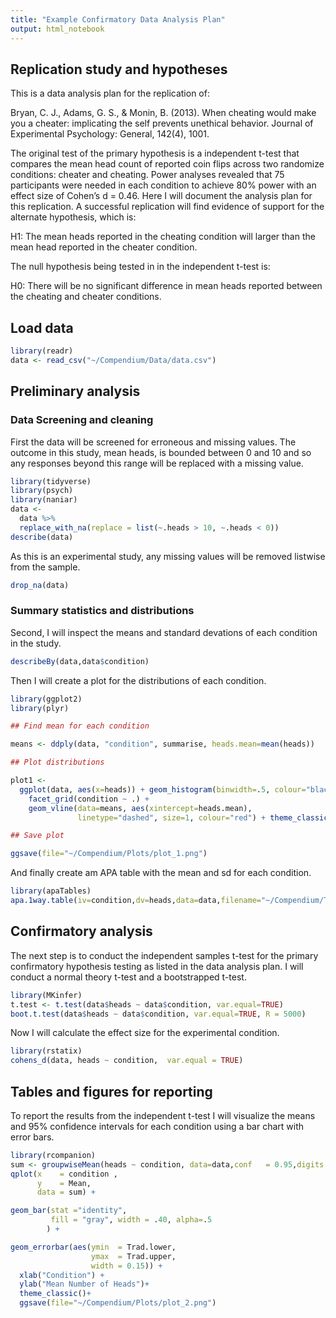 ```yaml
---
title: "Example Confirmatory Data Analysis Plan"
output: html_notebook
---
```


## Replication study and hypotheses

This is a data analysis plan for the replication of:

Bryan, C. J., Adams, G. S., & Monin, B. (2013). When cheating would make you a cheater: implicating the self prevents unethical behavior. Journal of Experimental Psychology: General, 142(4), 1001.

The original test of the primary hypothesis is a independent t-test that compares the mean head count of reported coin flips across two randomize conditions: cheater and cheating. Power analyses revealed that 75 participants were needed in each condition to achieve 80% power with an effect size of Cohen's d = 0.46. Here I will document the analysis plan for this replication. A successful replication will find evidence of support for the alternate hypothesis, which is:

H1: The mean heads reported in the cheating condition will larger than the mean head reported in the cheater condition.  

The null hypothesis being tested in in the independent t-test is:

H0: There will be no significant difference in mean heads reported between the cheating and cheater conditions.

## Load data

```r
library(readr)
data <- read_csv("~/Compendium/Data/data.csv")
```

## Preliminary analysis

### Data Screening and cleaning

First the data will be screened for erroneous and missing values. The outcome in this study, mean heads, is bounded between 0 and 10 and so any responses beyond this range will be replaced with a missing value.

```r
library(tidyverse)
library(psych)
library(naniar)
data <-
  data %>%
  replace_with_na(replace = list(~.heads > 10, ~.heads < 0)) 
describe(data)
```

As this is an experimental study, any missing values will be removed listwise from the sample.

```r
drop_na(data) 
```

### Summary statistics and distributions

Second, I will inspect the means and standard devations of each condition in the study.

```r
describeBy(data,data$condition)
```

Then I will create a plot for the distributions of each condition.

```r
library(ggplot2)
library(plyr)

## Find mean for each condition

means <- ddply(data, "condition", summarise, heads.mean=mean(heads))

## Plot distributions

plot1 <-
  ggplot(data, aes(x=heads)) + geom_histogram(binwidth=.5, colour="black", fill="white") + 
    facet_grid(condition ~ .) +
    geom_vline(data=means, aes(xintercept=heads.mean),
               linetype="dashed", size=1, colour="red") + theme_classic() +

## Save plot

ggsave(file="~/Compendium/Plots/plot_1.png")
```

And finally create am APA table with the mean and sd for each condition.

```r
library(apaTables)
apa.1way.table(iv=condition,dv=heads,data=data,filename="~/Compendium/Tables/table_1.doc",table.number = 1)
```


## Confirmatory analysis

The next step is to conduct the independent samples t-test for the primary confirmatory hypothesis testing as listed in the data analysis plan. I will conduct a normal theory t-test and a bootstrapped t-test.

```r
library(MKinfer)
t.test <- t.test(data$heads ~ data$condition, var.equal=TRUE)
boot.t.test(data$heads ~ data$condition, var.equal=TRUE, R = 5000)
```

Now I will calculate the effect size for the experimental condition.

```r
library(rstatix)
cohens_d(data, heads ~ condition,  var.equal = TRUE)
```

## Tables and figures for reporting 

To report the results from the independent t-test I will visualize the means and 95% confidence intervals for each condition using a bar chart with error bars.

```r
library(rcompanion)
sum <- groupwiseMean(heads ~ condition, data=data,conf   = 0.95,digits = 3)
qplot(x    = condition ,
      y    = Mean,
      data = sum) +

geom_bar(stat ="identity",
         fill = "gray", width = .40, alpha=.5
        ) +

geom_errorbar(aes(ymin  = Trad.lower,
                  ymax  = Trad.upper,
                  width = 0.15)) +
  xlab("Condition") +
  ylab("Mean Number of Heads")+
  theme_classic()+
  ggsave(file="~/Compendium/Plots/plot_2.png")
```
